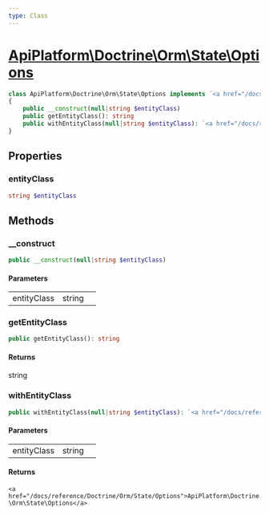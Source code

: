 ```yaml
---
type: Class
---
```


# [ApiPlatform\Doctrine\Orm\State\Options](/docs/reference/Doctrine/Orm/State/Options)



```php
class ApiPlatform\Doctrine\Orm\State\Options implements `<a href="/docs/reference/State/OptionsInterface">ApiPlatform\State\OptionsInterface</a>`
{
    public __construct(null|string $entityClass)
    public getEntityClass(): string
    public withEntityClass(null|string $entityClass): `<a href="/docs/reference/Doctrine/Orm/State/Options">ApiPlatform\Doctrine\Orm\State\Options</a>`
}
```
## Properties
### entityClass

```php
string $entityClass
```



## Methods

### __construct



```php
public __construct(null|string $entityClass)
```

#### Parameters

<table><tbody>
<tr><td>entityClass</td><td>string</td><td></td></tr>
</tbody>
</table>

### getEntityClass



```php
public getEntityClass(): string
```

#### Returns

string

### withEntityClass



```php
public withEntityClass(null|string $entityClass): `<a href="/docs/reference/Doctrine/Orm/State/Options">ApiPlatform\Doctrine\Orm\State\Options</a>`
```

#### Parameters

<table><tbody>
<tr><td>entityClass</td><td>string</td><td></td></tr>
</tbody>
</table>

#### Returns

`<a href="/docs/reference/Doctrine/Orm/State/Options">ApiPlatform\Doctrine\Orm\State\Options</a>`
